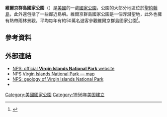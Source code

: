 {{Infobox_protected_area 
  | name = 維爾京群島國家公園
  | iucn_category = II
  | photo = Sunscreen in the Water (24775121614).jpg
  | photo_caption = 
  | map = USA Virgin Islands
  | map_width = 
  | caption = 
  | locator_x = 176
  | locator_y = 94
  | location = {{美國}}[[美屬維爾京群島|美屬維爾京群島]]
  | nearest_city = [[夏洛特阿马利亚|夏洛特阿马利亚]]
  | lat_degrees = 18
  | lat_minutes = 20
  | lat_seconds = 0
  | lat_direction = N
  | long_degrees = 64
  | long_minutes = 44
  | long_seconds = 0
  | long_direction = W
  | area = {{convert|14737|acre|ha}}
  | established = 1956年8月2日
  | visitation_num = 112,287
  | visitation_year = 2018年
  | governing_body = [[美國國家公園管理局|美國國家公園管理局]]
  | website = [https://www.nps.gov/viis/ 維爾京群島國家公園]
}}
'''維爾京群島國家公園'''（{{lang-en|Virgin Islands National Park}}）是[[美國|美國]]的一處[[國家公園|國家公園]]，公園的大部分地區位於[[聖約翰島_(美屬處女群島)|聖約翰島]]，此外還包括了一些鄰近島嶼。維爾京群島國家公園是一個浮潛聖地，此外也擁有熱帶雨林景觀。平均每年有約50萬名遊客參觀維爾京群島國家公園<ref name="visits">{{NPS Visitation|accessdate=2012-03-07}}</ref>。
==參考資料==
{{reflist}}
==外部連結==
{{Sister project links|wikt=no|commons=Category:Virgin Islands National Park|b=no|n=no|q=no|s=no|v=no|voy=Virgin Islands National Park|species=no|d=no}}
* [http://www.nps.gov/viis/ NPS: official '''Virgin Islands National Park''' website] {{Wayback|url=http://www.nps.gov/viis/ |date=20100830170056 }}
* NPS [http://www.nps.gov/pwr/customcf/apps/maps/showmap.cfm?alphacode=viis&parkname=Virgin%20Islands%20National%20Park Virgin Islands National Park — map]
* [https://web.archive.org/web/20050526020513/http://www2.nature.nps.gov/geology/parks/viis/ NPS: geology of Virgin Islands National Park]
* {{Internet Archive short film|id=gov.ntis.ava18223vnb1|name=Saint John, Virgin Islands National Park (1990)}}
{{美國國家公園}}
[[Category:美國國家公園|Category:美國國家公園]]
[[Category:1956年美国建立|Category:1956年美国建立]]